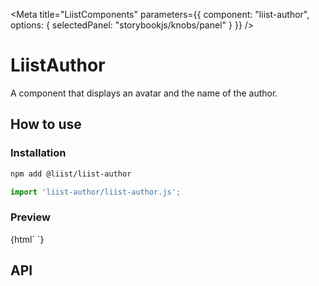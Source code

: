 

<Meta
  title="LiistComponents"
  parameters={{
    component: "liist-author",
    options: { selectedPanel: "storybookjs/knobs/panel" }
  }}
/>

# LiistAuthor

A component that displays an avatar and the name of the author.

## How to use

### Installation

```bash
npm add @liist/liist-author
```

```js
import 'liist-author/liist-author.js';
```

### Preview
<Preview>
  <Story name="liist-author">
    {html`
      <liist-author
        displayName="Thomas S."
        userImageUrl="https://avatars0.githubusercontent.com/u/44790691?s=460&u=2a44ea33f69d6cf02bc659381a70ea4fedf62ffb&v=4"
      ></liist-author>
    `}
  </Story>
</Preview>

## API

<Props of="liist-author" />


